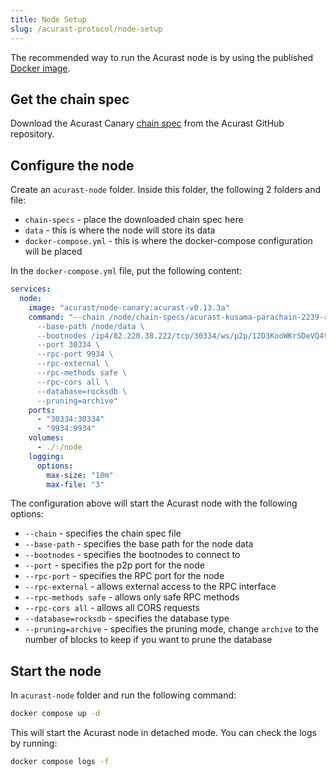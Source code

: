 ```yaml
---
title: Node Setup
slug: /acurast-protocol/node-setup
---
```


The recommended way to run the Acurast node is by using the published [Docker image](https://hub.docker.com/r/acurast/node-canary/tags).

## Get the chain spec

Download the Acurast Canary [chain spec](https://github.com/Acurast/acurast-substrate/blob/acurast-v0.13.3a/chain-specs/acurast-kusama-parachain-2239-raw.json) from the Acurast GitHub repository.

## Configure the node

Create an `acurast-node` folder. Inside this folder, the following 2 folders and file:
- `chain-specs` - place the downloaded chain spec here
- `data` - this is where the node will store its data
- `docker-compose.yml` - this is where the docker-compose configuration will be placed

In the `docker-compose.yml` file, put the following content:

```yml
services:
  node:
    image: "acurast/node-canary:acurast-v0.13.3a"
    command: "--chain /node/chain-specs/acurast-kusama-parachain-2239-raw.json \
      --base-path /node/data \
      --bootnodes /ip4/82.220.38.222/tcp/30334/ws/p2p/12D3KooWKrSDeVQ4tVQ1eGjqVAhAW3cgMQFHNCBbJrpmupEvdD4A \
      --port 30334 \
      --rpc-port 9934 \
      --rpc-external \
      --rpc-methods safe \
      --rpc-cors all \
      --database=rocksdb \
      --pruning=archive"
    ports:
      - "30334:30334"
      - "9934:9934"
    volumes:
      - ./:/node
    logging:
      options:
        max-size: "10m"
        max-file: "3"
```

The configuration above will start the Acurast node with the following options:
- `--chain` - specifies the chain spec file
- `--base-path` - specifies the base path for the node data
- `--bootnodes` - specifies the bootnodes to connect to
- `--port` - specifies the p2p port for the node
- `--rpc-port` - specifies the RPC port for the node
- `--rpc-external` - allows external access to the RPC interface
- `--rpc-methods safe` - allows only safe RPC methods
- `--rpc-cors all` - allows all CORS requests
- `--database=rocksdb` - specifies the database type
- `--pruning=archive` - specifies the pruning mode, change `archive` to the number of blocks to keep if you want to prune the database

## Start the node

In `acurast-node` folder and run the following command:

```bash
docker compose up -d
```
This will start the Acurast node in detached mode. You can check the logs by running:

```bash
docker compose logs -f
```